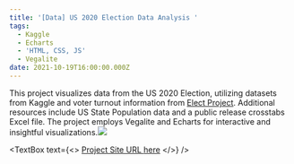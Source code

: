 ```yaml
---
title: '[Data] US 2020 Election Data Analysis '
tags:
  - Kaggle
  - Echarts
  - 'HTML, CSS, JS'
  - Vegalite
date: 2021-10-19T16:00:00.000Z
---
```


This project visualizes data from the US 2020 Election, utilizing datasets from Kaggle and voter turnout information from [Elect Project](http://www.electproject.org/home/voter-turnout/voter-turnout-data). Additional resources include US State Population data and a public release crosstabs Excel file. The project employs Vegalite and Echarts for interactive and insightful visualizations.![](/vegalite-us.png)

<TextBox
  text={<>
    [Project Site URL ]()[here](https://shanteru.github.io/us-election-vis/)
  </>}
/>
